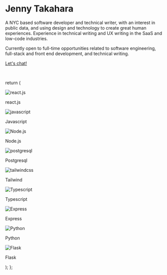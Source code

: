 # Jenny Takahara

A NYC based software developer and technical writer, with an interest in public data, and using design and technology to create great human experiences. Experience in technical writing and UX writing in the SaaS and low-code industries.

Currently open to full-time opportunities related to software engineering, full-stack and front end development, and technical writing.

[Let's chat!](mailto:jennytakahara@gmail.com)

&thinsp;


  return (
    <div className="flex justify-between items-center">
      <div className = "flex flex-col justify-center">
        <Image src="/react-color.svg" alt="react.js" width={50} height={50} />
        <p className = "mt-3">react.js</p>
      </div>
     <div className = "flex flex-col justify-center items-center">
        <Image
          src="/javascript-color.svg"
          alt="javascript"
          width={50}
          height={50}
        />
        <p className = "mt-3">Javascript</p>
      </div>
     <div className = "flex flex-col justify-center items-center">
        <Image
          src="/nodedotjs-color.svg"
          alt="Node.js"
          width={50}
          height={50}
        />
        <p className = "mt-3">Node.js</p>
      </div>
     <div className = "flex flex-col justify-center items-center">
        <Image
          src="/postgresql-color.svg"
          alt="postgresql"
          width={50}
          height={50}
        />
        <p className = "mt-3">Postgresql</p>
      </div>
     <div className = "flex flex-col justify-center items-center">
        <Image
          src="/tailwindcss-color.svg"
          alt="tailwindcss"
          width={50}
          height={50}
        />
        <p className = "mt-3">Tailwind</p>
      </div>
     <div className = "flex flex-col justify-center items-center">
        <Image
          src="/typescript-color.svg"
          alt="Typescript"
          width={50}
          height={50}
        />
        <p className = "mt-3">Typescript</p>
      </div>
     <div className = "flex flex-col justify-center items-center">
        <Image src="/express-color.svg" alt="Express" width={50} height={50} />
        <p className = "mt-3">Express</p>
      </div>
      <div>
        <Image src="/python-color.svg" alt="Python" width={50} height={50} />
        <p className = "mt-3">Python</p>
      </div>
     <div className = "flex flex-col justify-center items-center">
        <Image src="/flask.svg" alt="Flask" width={50} height={50} />
        <p className = "mt-3">Flask</p>
      </div>
    </div>

);
};

<ImageContainer />
